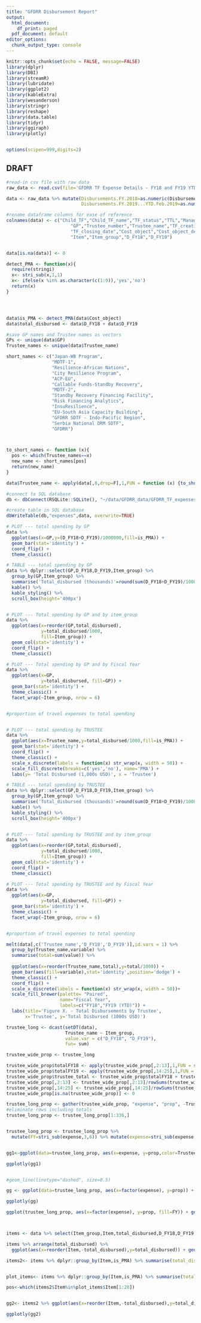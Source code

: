 ```yaml
---
title: "GFDRR Disbursement Report"
output:
  html_document:
    df_print: paged
  pdf_document: default
editor_options:
  chunk_output_type: console
---
```


```r
knitr::opts_chunk$set(echo = FALSE, message=FALSE)
library(dplyr)
library(DBI)
library(streamR)
library(lubridate)
library(ggplot2)
library(kableExtra)
library(wesanderson)
library(stringr)
library(reshape)
library(data.table)
library(tidyr)
library(ggiraph)
library(plotly)


options(scipen=999,digits=2)
```

## DRAFT 


```r
#read-in csv file with raw data
raw_data <- read.csv(file='GFDRR TF Expense Details - FY18 and FY19 YTD(AutoRecovered).csv',stringsAsFactors = FALSE)[1:6958,1:16]

data <- raw_data %>% mutate(Disbursements.FY.2018=as.numeric(Disbursements.FY.2018),
                            Disbursements.FY.2019...YTD.Feb.2019=as.numeric(Disbursements.FY.2019...YTD.Feb.2019))

#rename dataframe columns for ease of reference 
colnames(data) <- c("Child_TF","Child_TF_name","TF_status","TTL","Managing_unit",
                        "GP","Trustee_number","Trustee_name","TF_creation_date",
                        "TF_closing_date","Cost_object","Cost_object_description",
                        "Item","Item_group","D_FY18","D_FY19")


data[is.na(data)] <- 0

detect_PMA <- function(x){
  require(stringi)
  x<- stri_sub(x,1,1)
  x<- ifelse(x %in% as.character(c(1:9)),'yes','no')
  return(x)
}




data$is_PMA <- detect_PMA(data$Cost_object)
data$total_disbursed <- data$D_FY18 + data$D_FY19

#save GP names and Trustee names as vectors
GPs <- unique(data$GP)
Trustee_names <- unique(data$Trustee_name)

short_names <- c("Japan-WB Program",
                 "MDTF-1",
                 "Resilience-African Nations",
                 "City Resilience Program",
                 "ACP-EU",
                 "Callable Funds-Standby Recovery",
                 "MDTF-2",
                 "Standby Recovery Financing Facility",
                 "Risk Financing Analytics",
                 "InsuResilience",
                 "EU-South Asia Capacity Building",
                 "GFDRR SDTF - Indo-Pacific Region",
                 "Serbia National DRM SDTF",
                 "GFDRR")



to_short_names <- function (x){
  pos <- which(Trustee_names==x)
  new_name <- short_names[pos]
  return(new_name)
}

data$Trustee_name <- apply(data[,8,drop=F],1,FUN = function (x) {to_short_names(x)})
```



```r
#connect to SQL database
db <- dbConnect(RSQLite::SQLite(), "~/data/GFDRR_data/GFDRR_TF_expensesFY18-19YTD.sqlite")

#create table in SQL database
dbWriteTable(db,"expenses",data, overwrite=TRUE)

```


```r
# PLOT --- total spending by GP
data %>%
  ggplot(aes(x=GP,y=(D_FY18+D_FY19)/1000000,fill=is_PMA)) +
  geom_bar(stat='identity') +
  coord_flip() + 
  theme_classic()

# TABLE --- total spending by GP
data %>% dplyr::select(GP,D_FY18,D_FY19,Item_group) %>%
  group_by(GP,Item_group) %>% 
  summarise('Total_disbursed (thousands)'=round(sum(D_FY18+D_FY19)/1000,2)) %>%
  kable() %>%
  kable_styling() %>%
  scroll_box(height='400px')


# PLOT --- Total spending by GP and by item_group
data %>% 
  ggplot(aes(x=reorder(GP,total_disbursed),
             y=total_disbursed/1000,
             fill=Item_group)) +
  geom_col(stat='identity') +
  coord_flip() + 
  theme_classic()

# PLOT --- Total spending by GP and by Fiscal Year
data %>% 
  ggplot(aes(x=GP,
             y=total_disbursed, fill=GP)) +
  geom_bar(stat='identity') +
  theme_classic() +
  facet_wrap(~Item_group, nrow = 6) 


#proportion of travel expenses to total spending



```


```r
# PLOT --- total spending by TRUSTEE
data %>%
  ggplot(aes(x=Trustee_name,y=total_disbursed/1000,fill=is_PMA)) +
  geom_bar(stat='identity') +
  coord_flip() + 
  theme_classic() +
  scale_x_discrete(labels = function(x) str_wrap(x, width = 50)) +
  scale_fill_discrete(breaks=c('yes','no'), name='PMA') +
  labs(y= 'Total Disbursed (1,000s USD)', x = 'Trustee')

# TABLE --- total spending by TRUSTEE
data %>% dplyr::select(GP,D_FY18,D_FY19,Item_group) %>%
  group_by(GP,Item_group) %>% 
  summarise('Total_disbursed (thousands)'=round(sum(D_FY18+D_FY19)/1000,2)) %>%
  kable() %>%
  kable_styling() %>%
  scroll_box(height='400px')


# PLOT --- Total spending by TRUSTEE and by item_group
data %>% 
  ggplot(aes(x=reorder(GP,total_disbursed),
             y=total_disbursed/1000,
             fill=Item_group)) +
  geom_col(stat='identity') +
  coord_flip() + 
  theme_classic()

# PLOT --- Total spending by TRUSTEE and by Fiscal Year
data %>% 
  ggplot(aes(x=GP,
             y=total_disbursed, fill=GP)) +
  geom_bar(stat='identity') +
  theme_classic() +
  facet_wrap(~Item_group, nrow = 6) 


#proportion of travel expenses to total spending

```


```r

melt(data[,c('Trustee_name','D_FY18','D_FY19')],id.vars = 1) %>%
  group_by(Trustee_name,variable) %>%
  summarise(total=sum(value)) %>% 
    
  ggplot(aes(x=reorder(Trustee_name,total),y=total/1000)) +
  geom_bar(aes(fill=variable),stat='identity',position='dodge') +
  theme_classic() +
  coord_flip() + 
  scale_x_discrete(labels = function(x) str_wrap(x, width = 50))+
  scale_fill_brewer(palette= "Paired",
                    name="Fiscal Year",
                    labels=c("FY18","FY19 (YTD)")) +
  labs(title='Figure X. - Total Disbursements by Trustee',
       x='Trustee', y='Total Disbursed (1000s USD)')
```

```r
trustee_long <- dcast(setDT(data),
                      Trustee_name ~ Item_group,
                      value.var = c("D_FY18", "D_FY19"),
                      fun= sum)

trustee_wide_prop <- trustee_long

trustee_wide_prop$totalFY18 <- apply(trustee_wide_prop[,2:13],1,FUN = sum)
trustee_wide_prop$totalFY19 <- apply(trustee_wide_prop[,14:25],1,FUN = sum)
trustee_wide_prop$trustee_total <- trustee_wide_prop$totalFY18 + trustee_wide_prop$totalFY19
trustee_wide_prop[,2:13] <- trustee_wide_prop[,2:13]/rowSums(trustee_wide_prop[,2:13])
trustee_wide_prop[,14:25] <- trustee_wide_prop[,14:25]/rowSums(trustee_wide_prop[,14:25])
trustee_wide_prop[is.na(trustee_wide_prop)] <- 0

trustee_long_prop <- gather(trustee_wide_prop, "expense", "prop", -Trustee_name) 
#eliminate rows including totals
trustee_long_prop <- trustee_long_prop[1:336,]


trustee_long_prop <- trustee_long_prop %>%
  mutate(FY=stri_sub(expense,3,6)) %>% mutate(expense=stri_sub(expense,8,-1))


gg1<-ggplot(data=trustee_long_prop, aes(x=expense, y=prop,color=Trustee_name,shape = FY, alpha=.7)) + geom_point(size=2.5) + theme_classic() + theme(legend.position="bottom") + guides(col = guide_legend(nrow = 8)) + theme(axis.text.x = element_text(angle = 50, hjust = 1)) + labs(x="Expense Category", y="Percentage (%) of Total Spending")

ggplotly(gg1)


#geom_line(linetype="dashed", size=0.5)

gg <- ggplot(data=trustee_long_prop, aes(x=factor(expense), y=prop)) + geom_point() + theme_classic() + theme(axis.text.x = element_text(angle = 90, hjust = 1))

ggplotly(gg)

ggplot(trustee_long_prop, aes(x=factor(expense), y=prop, fill=FY)) + geom_boxplot() + theme_classic() + labs(x="Expense Category", y="Percentage (%) of Total Spending", title="Total Percentage of Spending by Expense Category") + theme(axis.text.x = element_text(angle = 50, hjust = 1)) 




```



```r

items <- data %>% select(Item_group,Item,total_disbursed,D_FY18,D_FY19,is_PMA)

items %>% arrange(total_disbursed) %>% 
  ggplot(aes(x=reorder(Item,-total_disbursed),y=total_disbursed)) + geom_col()

items2<- items %>% dplyr::group_by(Item,is_PMA) %>% summarise(total_disbursed=sum(total_disbursed))


plot_items<- items %>% dplyr::group_by(Item,is_PMA) %>% summarise(total_disbursed=sum(total_disbursed)) %>% select(Item) %>% unique() %>% as.vector()

pos<-which(items2$Item%in%plot_items$Item[1:20])


gg2<- items2 %>% ggplot(aes(x=reorder(Item,-total_disbursed),y=total_disbursed, fill=is_PMA)) + geom_col()+ theme(axis.text.x = element_text(angle = 50, hjust = 1)) 

ggplotly(gg2)
```

